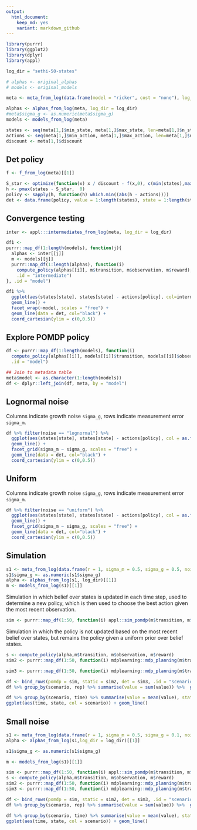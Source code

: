 ```yaml
---
output:
  html_document: 
    keep_md: yes
    variant: markdown_github
---  
```


```r
library(purrr)
library(ggplot2)
library(dplyr)
library(appl)
```


```r
log_dir = "sethi-50-states"

# alphas <- original_alphas
# models <- original_models

meta <- meta_from_log(data.frame(model = "ricker", cost = "none"), log_dir = log_dir)

alphas <- alphas_from_log(meta, log_dir = log_dir)
#meta$sigma_g <- as.numeric(meta$sigma_g)
models <- models_from_log(meta)

states <- seq(meta[1,]$min_state, meta[1,]$max_state, len=meta[1,]$n_states)
actions <- seq(meta[1,]$min_action, meta[1,]$max_action, len=meta[1,]$n_action)
discount <- meta[1,]$discount
```


## Det policy

```r
f <- f_from_log(meta)[[1]]

S_star <- optimize(function(x) x / discount - f(x,0), c(min(states),max(states)))$minimum
h <- pmax(states - S_star,  0)
policy <- sapply(h, function(h) which.min((abs(h - actions))))
det <- data.frame(policy, value = 1:length(states), state = 1:length(states))
```


## Convergence testing

```r


inter <- appl:::intermediates_from_log(meta, log_dir = log_dir)

df1 <- 
purrr::map_df(1:length(models), function(j){
  alphas <- inter[[j]]
  m <- models[[j]]
  purrr::map_df(1:length(alphas), function(i)
    compute_policy(alphas[[i]], m$transition, m$observation, m$reward),
    .id = "intermediate") 
}, .id = "model")

df1 %>% 
  ggplot(aes(states[state], states[state] - actions[policy], col=intermediate)) + 
  geom_line() + 
  facet_wrap(~model, scales = "free") + 
  geom_line(data = det, col="black") + 
  coord_cartesian(ylim = c(0,0.5))


```

## Explore POMDP policy


```r
df <- purrr::map_df(1:length(models), function(i)
  compute_policy(alphas[[i]], models[[i]]$transition, models[[i]]$observation, models[[i]]$reward),
  .id = "model")

## Join to metadata table
meta$model <- as.character(1:length(models))
df <- dplyr::left_join(df, meta, by = "model")
```

## Lognormal noise

Columns indicate growth noise `sigma_g`, rows indicate measurement error `sigma_m`.

```r
df %>% filter(noise == "lognormal") %>% 
  ggplot(aes(states[state], states[state] - actions[policy], col = as.factor(r))) +
  geom_line() +
  facet_grid(sigma_m ~ sigma_g, scales = "free") +
  geom_line(data = det, col="black") + 
  coord_cartesian(ylim = c(0,0.5))
```

## Uniform

Columns indicate growth noise `sigma_g`, rows indicate measurement error `sigma_m`.

```r
df %>% filter(noise == "uniform") %>% 
  ggplot(aes(states[state], states[state] - actions[policy], col = as.factor(r))) +
  geom_line() +
  facet_grid(sigma_m ~ sigma_g, scales = "free") +
  geom_line(data = det, col="black") + 
  coord_cartesian(ylim = c(0,0.5))
```



## Simulation

```r
s1 <- meta_from_log(data.frame(r = 1, sigma_m = 0.5, sigma_g = 0.5, noise = "lognormal"), log_dir = log_dir)
s1$sigma_g <- as.numeric(s1$sigma_g)
alpha <- alphas_from_log(s1, log_dir)[[1]]
m <- models_from_log(s1)[[1]]

```

Simulation in which belief over states is updated in each time step, used to determine a new policy, which is then used to choose the best action given the most recent observation.

```r
sim <- purrr::map_df(1:50, function(i) appl::sim_pomdp(m$transition, m$observation, m$reward, discount, x0 = 50, Tmax = 100, alpha = alpha)$df, .id = "rep")
```


Simulation in which the policy is not updated based on the most recent belief over states, but remains the policy given a uniform prior over belief states. 

```r
s <- compute_policy(alpha,m$transition, m$observation, m$reward)
sim2 <- purrr::map_df(1:50, function(i) mdplearning::mdp_planning(m$transition, m$reward, discount, x0 = 50, Tmax = 100, observation = m$observation, policy = s$policy), .id = "rep")
```



```r
sim3 <- purrr::map_df(1:50, function(i) mdplearning::mdp_planning(m$transition, m$reward, discount, x0 = 50, Tmax = 100, observation = m$observation, policy = det$policy), .id = "rep")
```


```r
df <- bind_rows(pomdp = sim, static = sim2, det = sim3, .id = "scenario")
df %>% group_by(scenario, rep) %>% summarise(value = sum(value)) %>%  group_by(scenario) %>% summarise(mean(value))

df %>% group_by(scenario, time) %>% summarise(value = mean(value), state = mean(state)) %>%
ggplot(aes(time, state, col = scenario)) + geom_line()
```


## Small noise


```r
s1 <- meta_from_log(data.frame(r = 1, sigma_m = 0.5, sigma_g = 0.1, noise = "lognormal"),log_dir = log_dir)
alpha <- alphas_from_log(s1,log_dir = log_dir)[[1]]

s1$sigma_g <- as.numeric(s1$sigma_g)

m <- models_from_log(s1)[[1]]

sim <- purrr::map_df(1:50, function(i) appl::sim_pomdp(m$transition, m$observation, m$reward, discount, x0 = 50, Tmax = 100, alpha = alpha)$df, .id = "rep")
s <- compute_policy(alpha,m$transition, m$observation, m$reward)
sim2 <- purrr::map_df(1:50, function(i) mdplearning::mdp_planning(m$transition, m$reward, discount, x0 = 50, Tmax = 100, observation = m$observation, policy = s$policy), .id = "rep")
sim3 <- purrr::map_df(1:50, function(i) mdplearning::mdp_planning(m$transition, m$reward, discount, x0 = 50, Tmax = 100, observation = m$observation, policy = det$policy), .id = "rep")

df <- bind_rows(pomdp = sim, static = sim2, det = sim3, .id = "scenario")
df %>% group_by(scenario, rep) %>% summarise(value = sum(value)) %>%  group_by(scenario) %>% summarise(mean(value))

df %>% group_by(scenario, time) %>% summarise(value = mean(value), state = mean(state)) %>%
ggplot(aes(time, state, col = scenario)) + geom_line()
```

